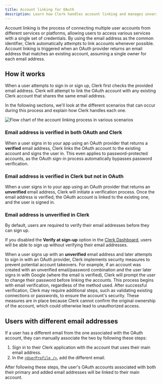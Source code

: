 ```yaml
---
title: Account linking for OAuth
description: Learn how Clerk handles account linking and manages unverified email addresses from OAuth providers.
---
```


Account linking is the process of connecting multiple user accounts from different services or platforms, allowing users to access various services with a single set of credentials. By using the email address as the common identifier, Clerk automatically attempts to link accounts whenever possible. Account linking is triggered when an OAuth provider returns an email address that matches an existing account, assuming a single owner for each email address.

## How it works

When a user attempts to sign in or sign up, Clerk first checks the provided email address. Clerk will attempt to link the OAuth account with any existing Clerk account that shares the same email address.

In the following sections, we'll look at the different scenarios that can occur during this process and explain how Clerk handles each one.

![Flow chart of the account linking process in various scenarios](/docs/images/authentication/account-linking-flow-oauth.webp)

### Email address is verified in both OAuth and Clerk

When a user signs in to your app using an OAuth provider that returns a **verified** email address, Clerk links the OAuth account to the existing account and signs the user in. This even applies to password-protected accounts, as the OAuth sign-in process automatically bypasses password verification.

### Email address is verified in Clerk but not in OAuth

When a user signs in to your app using an OAuth provider that returns an **unverified** email address, Clerk will initiate a verification process. Once the email address is verified, the OAuth account is linked to the existing one, and the user is signed in.

### Email address is unverified in Clerk

By default, users are required to verify their email addresses before they can sign up.

If you disabled the **Verify at sign-up** option in the [Clerk Dashboard](https://dashboard.clerk.com/last-active?path=user-authentication/user-and-authentication), users will be able to sign up without verifying their email addresses.

When a user signs up with an **unverified** email address and later attempts to sign in with an OAuth provider, Clerk implements security measures to prevent potential account takeovers. For example, if an account was created with an unverified email/password combination and the user later signs in with Google (where the email is verified), Clerk will prompt the user to change their password before linking the accounts. This process begins with email verification, regardless of the method used. After successful verification, Clerk may require additional steps, such as validating existing connections or passwords, to ensure the account's security. These measures are in place because Clerk cannot confirm the original ownership of the account, which could otherwise lead to unauthorized access.

## Users with different email addresses

If a user has a different email from the one associated with the OAuth account, they can manually associate the two by following these steps:

1. Sign in to their Clerk application with the account that uses their main email address.
1. In the [`<UserProfile />`](/docs/references/components/user/user-profile), add the different email.

After following these steps, the user's OAuth accounts associated with both their primary and added email addresses will be linked to their main account.
